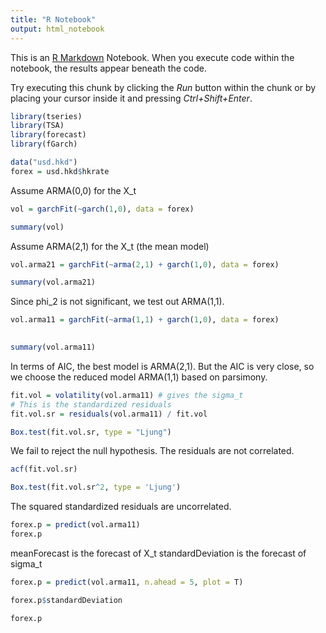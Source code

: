 ```yaml
---
title: "R Notebook"
output: html_notebook
---
```


This is an [R Markdown](http://rmarkdown.rstudio.com) Notebook. When you execute code within the notebook, the results appear beneath the code. 

Try executing this chunk by clicking the *Run* button within the chunk or by placing your cursor inside it and pressing *Ctrl+Shift+Enter*. 

```r
library(tseries)
library(TSA)
library(forecast)
library(fGarch)
```
```r
data("usd.hkd")
forex = usd.hkd$hkrate
```

Assume ARMA(0,0) for the X_t
```r
vol = garchFit(~garch(1,0), data = forex)
```
```r
summary(vol)
```
Assume ARMA(2,1) for the X_t (the mean model)

```r
vol.arma21 = garchFit(~arma(2,1) + garch(1,0), data = forex)
```
```r
summary(vol.arma21)
```
Since phi_2 is not significant, we test out ARMA(1,1).

```r
vol.arma11 = garchFit(~arma(1,1) + garch(1,0), data = forex)
  

```
```r
summary(vol.arma11)
```

In terms of AIC, the best model is ARMA(2,1).
But the AIC is very close, so we choose the reduced model ARMA(1,1) based on parsimony.



```r
fit.vol = volatility(vol.arma11) # gives the sigma_t
# This is the standardized residuals
fit.vol.sr = residuals(vol.arma11) / fit.vol

```

```r
Box.test(fit.vol.sr, type = "Ljung")
```

We fail to reject the null hypothesis. The residuals are not correlated.

```r
acf(fit.vol.sr)
```

```r
Box.test(fit.vol.sr^2, type = 'Ljung')
```
The squared standardized residuals are uncorrelated.

```r
forex.p = predict(vol.arma11)
forex.p
```
meanForecast is the forecast of X_t
standardDeviation is the forecast of sigma_t

```r
forex.p = predict(vol.arma11, n.ahead = 5, plot = T)
```

```r
forex.p$standardDeviation
```

```r
forex.p
```

